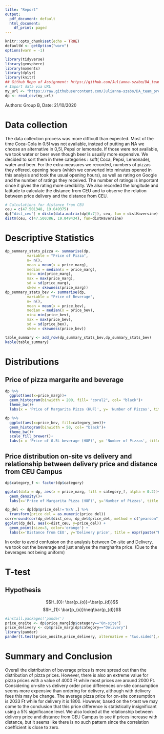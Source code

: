 ---
title: "Report"
output:
  pdf_document: default
  html_document:
    df_print: paged
---

```{r setup, include=FALSE}
knitr::opts_chunk$set(echo = TRUE)
defaultW <- getOption("warn") 
options(warn = -1)
```

```{r, include=F, message=FALSE, echo=FALSE, eval=TRUE}
library(tidyverse)
library(geosphere)
library(moments)
library(dplyr)
library(knitr)
## Github Repo of Assignment: https://github.com/Julianna-szabo/DA_team_project
# Import data via URL
my_url <- "https://raw.githubusercontent.com/Julianna-szabo/DA_team_project/master/data/raw/dp.csv"
dp <- read_csv(my_url)
```
Authors: Group B,
Date: 21/10/2020

# Data collection

The data collection process was more difficult than expected. Most of the time Coca-Cola in 0.5l was not available, instead of putting an NA we choose an alternative in 0,5l, Pepsi or lemonade. If those were not available, we took water or beer even though beer is usually more expensive. We decided to sort them in three categories : soft( Coca, Pepsi, Lemonade), water and beer. For the extra measures we recorded, numbers of pizzas they offered, opening hours (which we converted into minutes opened in this analysis and took the usual opening hours), as well as rating on Google and the number of ratings they received. The number of ratings is important since it gives the rating more credibility. We also recorded the longitude and latitude to calculate the distance from CEU and to observe the relation between price delivery and the distance from CEU.


```{r, echo=FALSE, eval=TRUE, include=FALSE}
# Calculations for distance from CEU
ceu = c(47.501348, 19.049375)
dp["dist_ceu"] = distm(data.matrix(dp[6:7]), ceu, fun = distHaversine)
distm(ceu, c(47.500386, 19.049434), fun=distHaversine)

```

# Descriptive Statistics

```{r, eval=TRUE, echo=FALSE, results='asis'}
dp_summary_stats_pizza <- summarise(dp,
          variable = "Price of Pizza",
          n= n(),
          mean = mean(x = price_marg),
          median = median(x = price_marg),
          min= min(price_marg),
          max = max(price_marg),
          sd = sd(price_marg),
          skew = skewness(price_marg))
dp_summary_stats_bev <- summarise(dp,
          variable = "Price of Beverage",
          n= n(),
          mean = mean(x = price_bev),
          median = median(x = price_bev),
          min= min(price_bev),
          max = max(price_bev),
          sd = sd(price_bev),
          skew = skewness(price_bev))

table_summary <- add_row(dp_summary_stats_bev,dp_summary_stats_bev)
kable(table_summary)
```

# Distributions
## Price of pizza margarite and beverage

```{r, echo=FALSE, figures-side, fig.show="hold", out.width="50%"}
dp %>% 
  ggplot(aes(x=price_marg))+
  geom_histogram(binwidth = 200, fill= "coral2", col= "black")+
  theme_bw()+
  labs(x = 'Price of Margarita Pizza (HUF)', y= 'Number of Pizzas', title = "Distribution of Price for Pizza")

dp %>% 
  ggplot(aes(x=price_bev, fill=category_bev))+
  geom_histogram(binwidth = 50, col= "black")+
  theme_bw()+
  scale_fill_brewer()+
  labs(x = 'Price of 0.5L beverage (HUF)', y= 'Number of Pizzas', title = "Distribution of Price for Beverage by category")
```

## Price distribution on-site vs delivery and relationship between delivery price and distance from CEU Campus

```{r, echo=FALSE, dodge-st, fig.show = "hold", out.width = "50%"}
dp$category_f <- factor(dp$category)

ggplot(data = dp, aes(x = price_marg, fill = category_f, alpha = 0.2))+
  geom_density()+
  labs(x='Price of Margarita Pizza (HUF)', y='Number of Pizzas', title = "Distribution of Price for On-site and Delivery", fill= 'category')

dp_del <- dp[dp$price_del!='N/A',] %>% 
  transform(price_del = as.numeric(price_del))
corr=round(cor(dp_del$dist_ceu, dp_del$price_del, method = c("pearson")),4)
ggplot(dp_del, aes(x=dist_ceu, y=price_del)) +
  geom_point(size=3, color='orange') +
  labs(x='Distance from CEU', y='Delivery price', title = expr(paste("Relationship between delivery price and distance from CEU Campus, ", rho, "=",!!corr)))

```
In order to avoid confusion on the analysis between On-site and Delivery, we took out the beverage and just analyse the margharita price. (Due to the beverages not being uniform)

# T-test
## Hypothesis
$$H_{0}: \bar{p_{o}}=\bar{p_{d}}$$
$$H_{1}: \bar{p_{o}}\neq\bar{p_{d}}$$

```{r, echo=FALSE, results='asis', message=FALSE}
#install.packages('pander')
price_onsite <- dp$price_marg[dp$category=="On-site"]
price_delivery <- dp$price_marg[dp$category=="Delivery"]
library(pander)
pander(t.test(price_onsite,price_delivery, alternative = "two.sided"),conf.int =TRUE)
```

# Summary and Conclusion

Overall the distribution of beverage prices is more spread out than the distribution of pizza prices. However, there is also an extreme value for pizza prices with a value of 4000 Ft while most prices are around 2000 Ft. Considering on-site vs delivery order price differences on-site consumption seems more expensive than ordering for delivery, although with delivery fees this may be change. The average pizza price for on-site consumption is 2033 Ft while for delivery it is 1800. However, based on the t-test we may come to the conclusion that this price difference is statistically insignificant using a 5% significance level. We also looked at the relationship between delivery price and distance from CEU Campus to see if prices increase with distance, but it seems like there is no such pattern since the correlation coefficient is close to zero.